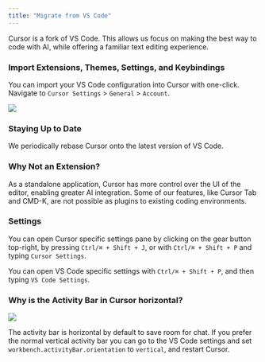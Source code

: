 ```yaml
---
title: "Migrate from VS Code"
---
```


Cursor is a fork of VS Code. This allows us focus on making the best way to code with AI, while offering a familiar text editing experience.

### Import Extensions, Themes, Settings, and Keybindings

You can import your VS Code configuration into Cursor with one-click. Navigate to `Cursor Settings` > `General` > `Account`.

<Frame>
  <img src="/images/get-started/vscode-import.png" />
</Frame>

### Staying Up to Date

We periodically rebase Cursor onto the latest version of VS Code.

### Why Not an Extension?

As a standalone application, Cursor has more control over the UI of the editor, enabling greater AI integration. Some of our features, like Cursor Tab and CMD-K, are not possible as plugins to existing coding environments.

### Settings

You can open Cursor specific settings pane by clicking on the gear button top-right, by pressing `Ctrl/⌘ + Shift + J`, or with `Ctrl/⌘ + Shift + P` and typing `Cursor Settings`. 

You can open VS Code specific settings with `Ctrl/⌘ + Shift + P`, and then typing `VS Code Settings`. 

### Why is the Activity Bar in Cursor horizontal?

<Frame>
  <img src="/images/get-started/activity-bar.png" />
</Frame>

The activity bar is horizontal by default to save room for chat. If you prefer the normal vertical activity bar you can go to the VS Code settings and set `workbench.activityBar.orientation` to `vertical`, and restart Cursor.
